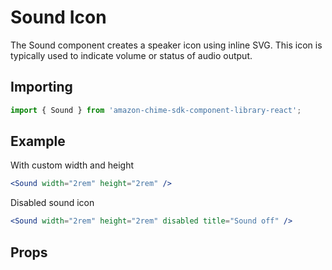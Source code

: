 

# Sound Icon

The Sound component creates a speaker icon using inline SVG. This icon is typically used to indicate volume or status of audio output.

## Importing

```javascript
import { Sound } from 'amazon-chime-sdk-component-library-react';
```

## Example

With custom width and height

<ThemeProvider theme={lightTheme}>
  <Preview>
    <Sound width="2rem" height="2rem" />
  </Preview>
</ThemeProvider>

```jsx
<Sound width="2rem" height="2rem" />
```

Disabled sound icon

<ThemeProvider theme={lightTheme}>
  <Preview>
    <Sound width="2rem" height="2rem" disabled title="Sound off" />
  </Preview>
</ThemeProvider>

```jsx
<Sound width="2rem" height="2rem" disabled title="Sound off" />
```

## Props

<Props of={Sound} />
